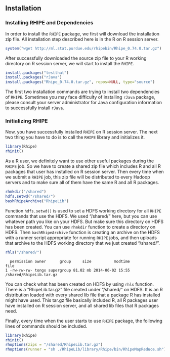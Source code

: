 ## Installation ##

### Installing RHIPE and Dependencies ###

In order to install the `RHIPE` package, we first will download the installation zip file.
All installation step described here is in the R on R session server.

```r
system("wget http://ml.stat.purdue.edu/rhipebin/Rhipe_0.74.0.tar.gz")
```

After successfully downloaded the source zip file to your R working directory on R session server,
we will start to install the `RHIPE`.

```r
install.packages("testthat")
install.packages("rJava")
install.packages("Rhipe_0.74.0.tar.gz", repos=NULL, type="source")
```

The first two installation commands are trying to install two dependencies of `RHIPE`. Sometimes you
may face difficulty of installing `rJava` package, please consult your server administrator for Java
configuration information to successfully install `rJava`.

### Initializing RHIPE ###

Now, you have successfully installed `RHIPE` on R session server. The next two thing you have to do
is to call the `RHIPE` library and initializes it.

```r
library(Rhipe)
rhinit()
```

As a R user, we definitely want to use other useful packages during the `RHIPE` job. So we have to 
create a shared zip file which includes R and all R packages that user has installed on R session 
server. Then every time when we submit a `RHIPE` job, this zip file will be distributed to every 
Hadoop servers and to make sure all of them have the same R and all R packages.

```r
rhmkdir("/shared")
hdfs.setwd("/shared/") 
bashRhipeArchive("RhipeLib")
```

Function `hdfs.setwd()` is used to set a HDFS working directory for all `RHIPE` commands that use the HDFS. 
We used "/shared/" here, but you can use whatever path you like on your HDFS. But make sure this directory
on HDFS has been created. You can use `rhmkdir` function to create a directory on HDFS.
Then `bashRhipeArchive` function is creating an archive on the HDFS with a runner script appropriate for 
running `RHIPE` jobs, and then uploads that archive to the HDFS working directory that we just created
"/shared/".

```r
rhls("/shared/")
```
```
  permission owner      group     size          modtime                    file
1 -rw-rw-rw- tongx supergroup 81.02 mb 2014-06-02 15:55 /shared/RhipeLib.tar.gz       
```

You can check what has been created on HDFS by using `rhls` function. There is a "RhipeLib.tar.gz" 
file created under "/shared/" on HDFS. It is an R distribution loaded with every shared lib file 
that a package R has installed might have used. This tar.gz file basically included R, all R 
packages user have installed on R session server, and all shared lib files that R packages need. 

Finally, every time when the user starts to use `RHIPE` package, the following lines of commands 
should be included.

```r
library(Rhipe)
rhinit()
rhoptions(zips = "/shared/RhipeLib.tar.gz")
rhoptions(runner = "sh ./RhipeLib/library/Rhipe/bin/RhipeMapReduce.sh")
```